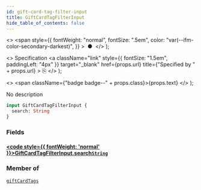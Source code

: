 ```yaml
---
id: gift-card-tag-filter-input
title: GiftCardTagFilterInput
hide_table_of_contents: false
---
```


  <>
    <span
      style={{
        fontWeight: "normal",
        fontSize: ".5em",
        color: "var(--ifm-color-secondary-darkest)",
      }}
    >
      &nbsp;●&nbsp;
    </span>
  </>
);

  <>
    Specification
    <a
      className="link"
      style={{ fontSize: "1.5em", paddingLeft: "4px" }}
      target="\_blank"
      href={props.url}
      title={"Specified by " + props.url}
    >
      ⎘
    </a>
  </>
);

  <>
    <span className={"badge badge--" + props.class}>{props.text}</span>
  </>
);

No description

```graphql
input GiftCardTagFilterInput {
  search: String
}
```

### Fields

#### [<code style={{ fontWeight: 'normal' }}>GiftCardTagFilterInput.<b>search</b></code>](#)<Bullet />[`String`](../../../api-reference/miscellaneous/scalars/string) <Badge class="secondary" text="scalar"/>

>

### Member of

[`giftCardTags`](../../../api-reference/gift-cards/queries/gift-card-tags) <Badge class="secondary" text="query"/>
